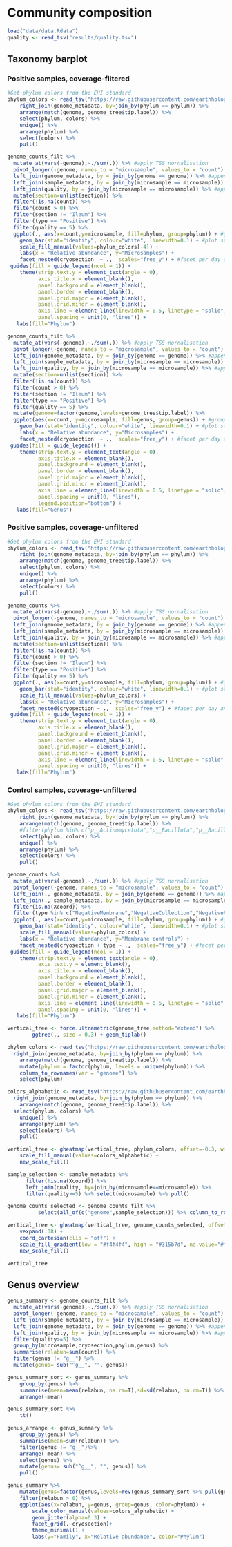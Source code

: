 # Community composition

```r
load("data/data.Rdata")
quality <- read_tsv("results/quality.tsv")
```

## Taxonomy barplot

### Positive samples, coverage-filtered

```r
#Get phylum colors from the EHI standard
phylum_colors <- read_tsv("https://raw.githubusercontent.com/earthhologenome/EHI_taxonomy_colour/main/ehi_phylum_colors.tsv") %>%
    right_join(genome_metadata, by=join_by(phylum == phylum)) %>%
    arrange(match(genome, genome_tree$tip.label)) %>%
    select(phylum, colors) %>% 
    unique() %>%
    arrange(phylum) %>%
    select(colors) %>%
    pull()

genome_counts_filt %>%
  mutate_at(vars(-genome),~./sum(.)) %>% #apply TSS nornalisation
  pivot_longer(-genome, names_to = "microsample", values_to = "count") %>% #reduce to minimum number of columns
  left_join(genome_metadata, by = join_by(genome == genome)) %>% #append genome metadata
  left_join(sample_metadata, by = join_by(microsample == microsample)) %>% #append sample metadata
  left_join(quality, by = join_by(microsample == microsample)) %>% #append sample metadata
  mutate(section=unlist(section)) %>%
  filter(!is.na(count)) %>%
  filter(count > 0) %>%
  filter(section != "Ileum") %>%
  filter(type == "Positive") %>%
  filter(quality == 5) %>%
  ggplot(., aes(x=count,y=microsample, fill=phylum, group=phylum)) + #grouping enables keeping the same sorting of taxonomic units
    geom_bar(stat="identity", colour="white", linewidth=0.1) + #plot stacked bars with white borders
    scale_fill_manual(values=phylum_colors[-4]) +
    labs(x = "Relative abundance", y="Microsamples") +
    facet_nested(cryosection  ~ .,  scales="free_y") + #facet per day and treatment
 guides(fill = guide_legend(ncol = 1)) +
    theme(strip.text.y = element_text(angle = 0),
          axis.title.x = element_blank(),
          panel.background = element_blank(),
          panel.border = element_blank(),
          panel.grid.major = element_blank(),
          panel.grid.minor = element_blank(),
          axis.line = element_line(linewidth = 0.5, linetype = "solid", colour = "black"),
          panel.spacing = unit(0, "lines")) +
   labs(fill="Phylum")
```


```r
genome_counts_filt %>%
  mutate_at(vars(-genome),~./sum(.)) %>% #apply TSS nornalisation
  pivot_longer(-genome, names_to = "microsample", values_to = "count") %>% #reduce to minimum number of columns
  left_join(genome_metadata, by = join_by(genome == genome)) %>% #append genome metadata
  left_join(sample_metadata, by = join_by(microsample == microsample)) %>% #append sample metadata
  left_join(quality, by = join_by(microsample == microsample)) %>% #append sample metadata
  mutate(section=unlist(section)) %>%
  filter(!is.na(count)) %>%
  filter(count > 0) %>%
  filter(section != "Ileum") %>%
  filter(type == "Positive") %>%
  filter(quality == 5) %>%
  mutate(genome=factor(genome,levels=genome_tree$tip.label)) %>% 
  ggplot(aes(x=count, y=microsample, fill=genus, group=genus)) + #grouping enables keeping the same sorting of taxonomic units
    geom_bar(stat="identity", colour="white", linewidth=0.1) + #plot stacked bars with white borders
    labs(x = "Relative abundance", y="Microsamples") +
    facet_nested(cryosection  ~ .,  scales="free_y") + #facet per day and treatment
 guides(fill = guide_legend()) +
    theme(strip.text.y = element_text(angle = 0),
          axis.title.x = element_blank(),
          panel.background = element_blank(),
          panel.border = element_blank(),
          panel.grid.major = element_blank(),
          panel.grid.minor = element_blank(),
          axis.line = element_line(linewidth = 0.5, linetype = "solid", colour = "black"),
          panel.spacing = unit(0, "lines"),
          legend.position="bottom") +
   labs(fill="Genus")
```

### Positive samples, coverage-unfiltered

```r
#Get phylum colors from the EHI standard
phylum_colors <- read_tsv("https://raw.githubusercontent.com/earthhologenome/EHI_taxonomy_colour/main/ehi_phylum_colors.tsv") %>%
    right_join(genome_metadata, by=join_by(phylum == phylum)) %>%
    arrange(match(genome, genome_tree$tip.label)) %>%
    select(phylum, colors) %>% 
    unique() %>%
    arrange(phylum) %>%
    select(colors) %>%
    pull()

genome_counts %>%
  mutate_at(vars(-genome),~./sum(.)) %>% #apply TSS nornalisation
  pivot_longer(-genome, names_to = "microsample", values_to = "count") %>% #reduce to minimum number of columns
  left_join(genome_metadata, by = join_by(genome == genome)) %>% #append genome metadata
  left_join(sample_metadata, by = join_by(microsample == microsample)) %>% #append sample metadata
  left_join(quality, by = join_by(microsample == microsample)) %>% #append sample metadata
  mutate(section=unlist(section)) %>%
  filter(!is.na(count)) %>%
  filter(count > 0) %>%
  filter(section != "Ileum") %>%
  filter(type == "Positive") %>%
  filter(quality == 5) %>%
  ggplot(., aes(x=count,y=microsample, fill=phylum, group=phylum)) + #grouping enables keeping the same sorting of taxonomic units
    geom_bar(stat="identity", colour="white", linewidth=0.1) + #plot stacked bars with white borders
    scale_fill_manual(values=phylum_colors) +
    labs(x = "Relative abundance", y="Microsamples") +
    facet_nested(cryosection ~ .,  scales="free_y") + #facet per day and treatment
 guides(fill = guide_legend(ncol = 1)) +
    theme(strip.text.y = element_text(angle = 0),
          axis.title.x = element_blank(),
          panel.background = element_blank(),
          panel.border = element_blank(),
          panel.grid.major = element_blank(),
          panel.grid.minor = element_blank(),
          axis.line = element_line(linewidth = 0.5, linetype = "solid", colour = "black"),
          panel.spacing = unit(0, "lines")) +
   labs(fill="Phylum")

```

### Control samples, coverage-unfiltered

```r
#Get phylum colors from the EHI standard
phylum_colors <- read_tsv("https://raw.githubusercontent.com/earthhologenome/EHI_taxonomy_colour/main/ehi_phylum_colors.tsv") %>%
    right_join(genome_metadata, by=join_by(phylum == phylum)) %>%
    arrange(match(genome, genome_tree$tip.label)) %>%
    #filter(phylum %in% c("p__Actinomycetota","p__Bacillota","p__Bacillota_A","p__Pseudomonadota","p__Verrucomicrobiota")) %>%
    select(phylum, colors) %>% 
    unique() %>%
    arrange(phylum) %>%
    select(colors) %>%
    pull()

genome_counts %>%
  mutate_at(vars(-genome),~./sum(.)) %>% #apply TSS nornalisation
  pivot_longer(-genome, names_to = "microsample", values_to = "count") %>% #reduce to minimum number of columns
  left_join(., genome_metadata, by = join_by(genome == genome)) %>% #append genome metadata
  left_join(., sample_metadata, by = join_by(microsample == microsample)) %>% #append sample metadata
  filter(is.na(Xcoord)) %>%
  filter(type %in% c("NegativeMembrane","NegativeCollection","NegativeReaction")) %>%
  ggplot(., aes(x=count,y=microsample, fill=phylum, group=phylum)) + #grouping enables keeping the same sorting of taxonomic units
    geom_bar(stat="identity", colour="white", linewidth=0.1) + #plot stacked bars with white borders
    scale_fill_manual(values=phylum_colors) +
    labs(x = "Relative abundance", y="Membrane controls") +
    facet_nested(cryosection + type ~ .,  scales="free_y") + #facet per day and treatment
 guides(fill = guide_legend(ncol = 1)) +
    theme(strip.text.y = element_text(angle = 0),
          axis.text.y = element_blank(),
          axis.title.x = element_blank(),
          panel.background = element_blank(),
          panel.border = element_blank(),
          panel.grid.major = element_blank(),
          panel.grid.minor = element_blank(),
          axis.line = element_line(linewidth = 0.5, linetype = "solid", colour = "black"),
          panel.spacing = unit(0, "lines")) +
   labs(fill="Phylum")
```

```r
vertical_tree <- force.ultrametric(genome_tree,method="extend") %>%
        ggtree(., size = 0.3) + geom_tiplab()

phylum_colors <- read_tsv("https://raw.githubusercontent.com/earthhologenome/EHI_taxonomy_colour/main/ehi_phylum_colors.tsv") %>%
  right_join(genome_metadata, by=join_by(phylum == phylum)) %>%
    arrange(match(genome, genome_tree$tip.label)) %>%
    mutate(phylum = factor(phylum, levels = unique(phylum))) %>%
    column_to_rownames(var = "genome") %>%
    select(phylum)

colors_alphabetic <- read_tsv("https://raw.githubusercontent.com/earthhologenome/EHI_taxonomy_colour/main/ehi_phylum_colors.tsv") %>%
  right_join(genome_metadata, by=join_by(phylum == phylum)) %>%
    arrange(match(genome, genome_tree$tip.label)) %>%
  select(phylum, colors) %>%
    unique() %>%
    arrange(phylum) %>%
    select(colors) %>%
    pull()

vertical_tree <- gheatmap(vertical_tree, phylum_colors, offset=-0.3, width=0.1, colnames=FALSE) +
    scale_fill_manual(values=colors_alphabetic) +
    new_scale_fill()

sample_selection <- sample_metadata %>%
      filter(!is.na(Xcoord)) %>%
      left_join(quality, by=join_by(microsample==microsample)) %>%
      filter(quality>=5) %>% select(microsample) %>% pull()

genome_counts_selected <- genome_counts_filt %>%
          select(all_of(c("genome",sample_selection))) %>% column_to_rownames(var="genome") %>% tss()

vertical_tree <- gheatmap(vertical_tree, genome_counts_selected, offset=-0.2, width=0.5, colnames=FALSE, colnames_angle=90, font.size=3, colnames_position="top", colnames_offset_y = 15) +
    vexpand(.08) +
    coord_cartesian(clip = "off") +
    scale_fill_gradient(low = "#f4f4f4", high = "#315b7d", na.value="#f4f4f4") +
    new_scale_fill()

vertical_tree
```

## Genus overview

```r
genus_summary <- genome_counts_filt %>%
  mutate_at(vars(-genome),~./sum(.)) %>% #apply TSS nornalisation
  pivot_longer(-genome, names_to = "microsample", values_to = "count") %>% #reduce to minimum number of columns
  left_join(sample_metadata, by = join_by(microsample == microsample)) %>% #append sample metadata
  left_join(genome_metadata, by = join_by(genome == genome)) %>% #append genome metadata
  left_join(quality, by = join_by(microsample == microsample)) %>% #append sample metadata
  filter(quality>=5) %>%
  group_by(microsample,cryosection,phylum,genus) %>%
  summarise(relabun=sum(count)) %>%
  filter(genus != "g__") %>%
  mutate(genus= sub("^g__", "", genus))

genus_summary_sort <- genus_summary %>%
    group_by(genus) %>%
    summarise(mean=mean(relabun, na.rm=T),sd=sd(relabun, na.rm=T)) %>%
    arrange(-mean)

genus_summary_sort %>%
    tt()
```

```r
genus_arrange <- genus_summary %>%
    group_by(genus) %>%
    summarise(mean=sum(relabun)) %>%
    filter(genus != "g__")%>%
    arrange(-mean) %>%
    select(genus) %>%
    mutate(genus= sub("^g__", "", genus)) %>%
    pull()

genus_summary %>%
    mutate(genus=factor(genus,levels=rev(genus_summary_sort %>% pull(genus)))) %>%
    filter(relabun > 0) %>%
    ggplot(aes(x=relabun, y=genus, group=genus, color=phylum)) +
        scale_color_manual(values=colors_alphabetic) +
        geom_jitter(alpha=0.3) + 
        facet_grid(.~cryosection)+
        theme_minimal() + 
        labs(y="Family", x="Relative abundance", color="Phylum")
```